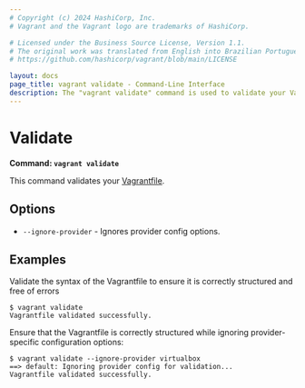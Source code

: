 ```yaml
---
# Copyright (c) 2024 HashiCorp, Inc.
# Vagrant and the Vagrant logo are trademarks of HashiCorp.

# Licensed under the Business Source License, Version 1.1.
# The original work was translated from English into Brazilian Portuguese.
# https://github.com/hashicorp/vagrant/blob/main/LICENSE

layout: docs
page_title: vagrant validate - Command-Line Interface
description: The "vagrant validate" command is used to validate your Vagrantfile.
---
```


# Validate

**Command: `vagrant validate`**

This command validates your [Vagrantfile](/vagrant/docs/vagrantfile/).

## Options

- `--ignore-provider` - Ignores provider config options.

## Examples

Validate the syntax of the Vagrantfile to ensure it is correctly structured and free of errors

```shell-session
$ vagrant validate
Vagrantfile validated successfully.
```

Ensure that the Vagrantfile is correctly structured while ignoring provider-specific configuration options:

```shell-session
$ vagrant validate --ignore-provider virtualbox
==> default: Ignoring provider config for validation...
Vagrantfile validated successfully.
```
